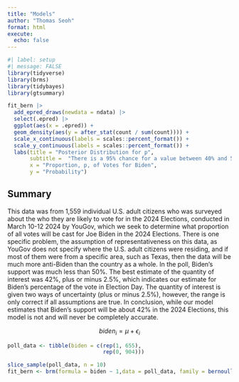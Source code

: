 ```yaml
---
title: "Models"
author: "Thomas Seoh"
format: html
execute: 
  echo: false
---
```


```r
#| label: setup
#| message: FALSE
library(tidyverse)
library(brms)
library(tidybayes)
library(gtsummary)
```

```r
fit_bern |> 
  add_epred_draws(newdata = ndata) |> 
  select(.epred) |> 
  ggplot(aes(x = .epred)) + 
  geom_density(aes(y = after_stat(count / sum(count)))) + 
  scale_x_continuous(labels = scales::percent_format()) + 
  scale_y_continuous(labels = scales::percent_format()) + 
  labs(title = "Posterior Distribution for p", 
       subtitle =  "There is a 95% chance for a value between 40% and 50%", 
       x = "Proportion, p, of Votes for Biden", 
       y = "Probability")
```

## **Summary**
This data was from 1,559 individual U.S. adult citizens who was surveyed about the who they are likely to vote for in the 2024 Elections, conducted in March 10-12 2024 by YouGov, which we seek to determine what proportion of all votes will be cast for Joe Biden in the 2024 Elections. There is one specific problem, the assumption of representativeness on this data, as YouGov does not specify where the U.S. adult citizens were residing, and if most of them were from a specific area, such as Texas, then the data will be much more anti-Biden than the country as a whole. In the poll, Biden’s support was much less than 50%. The best estimate of the quantity of interest was 42%, plus or minus 2.5%, which indicates our estimate for Biden’s percentage of the vote in Election Day. The quantity of interest is given two ways of uncertainty (plus or minus 2.5%), however, the range is only correct if all assumptions are true. In conclusion, while our model estimates that Biden's support will be about 42% in the 2024 Elections, this model is not and will never be completely accurate.

$$ biden_i =  \mu + \epsilon_i $$

```r
poll_data <- tibble(biden = c(rep(1, 655), 
                              rep(0, 904)))

slice_sample(poll_data, n = 10)
fit_bern <- brm(formula = biden ~ 1,data = poll_data, family = bernoulli(), refresh = 0, silent = 2, seed = 9)
```
